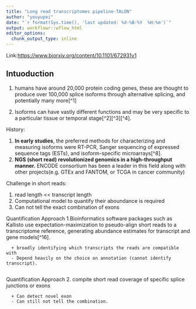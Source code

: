 ```yaml
---
title: "Long read transcriptomes pipeline-TALON"
author: "youyupei"
date: "`r format(Sys.time(), 'last updated: %d-%B-%Y  %H:%m')`" 
output: workflowr::wflow_html
editor_options:
  chunk_output_type: inline
---
```

Link:[https://www.biorxiv.org/content/10.1101/672931v1](https://www.biorxiv.org/content/10.1101/672931v1)


## Intuoduction

1. humans have around 20,000 protein coding genes, these are thought to produce over 100,000 splice isoforms through alternative splicing, and potentially many more[^1] 


2. Isoforms can have vastly different functions and may be very specific to a particular tissue or temporal stage[^2][^3][^4].


History:

  1. **In early studies**, the preferred methods for characterizing and measuring isoforms were RT-PCR, Sanger sequencing of expressed sequence tags (ESTs), and isoform-specific microarrays[^8].
  2. **NGS (short read) revolutionized genomics in a high-throughput manner.** ENCODE consortium has been a leader in this field along with other projects(e.g. GTEx and FANTOM, or TCGA in cancer community)
  
Challenge in short reads:

  1. read length << transcript length
  2. Computational model to quantify their aboundance is required
  3. Can not tell the exact combination of exons

  
  Quantification Approach 1.Bioinformatics software packages such as Kallisto use expectation-maximization to pseudo-align short reads to a transcriptome reference, generating abundance estimates for transcript and gene models[^16].
  
      + broadly identifying which transcripts the reads are compatible with
      - Depend heavily on the choice on annotation (cannot identify transcript).
      
  Quantification Approach 2. compite short read coverage of specific splice junctions or exons
      
      + Can detect novel exon
      - Can still not tell the combination.
  